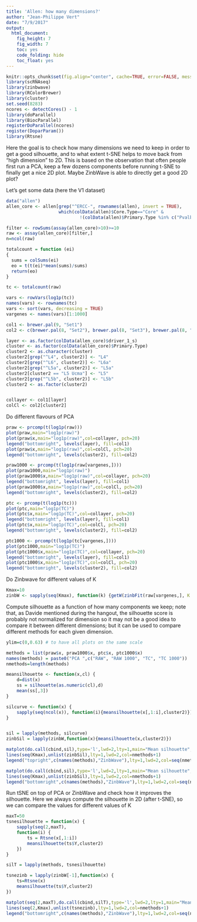 ```yaml
---
title: 'Allen: how many dimensions?'
author: "Jean-Philippe Vert"
date: "7/9/2017"
output: 
  html_document: 
    fig_height: 7
    fig_width: 7
    toc: yes
    code_folding: hide
    toc_float: yes
---
```


```r
knitr::opts_chunk$set(fig.align="center", cache=TRUE, error=FALSE, message=FALSE, warning=TRUE)
library(scRNAseq)
library(zinbwave)
library(RColorBrewer)
library(cluster)
set.seed(8283)
ncores <- detectCores() - 1
library(doParallel)
library(BiocParallel)
registerDoParallel(ncores)
register(DoparParam())
library(Rtsne)
```

Here the goal is to check how many dimensions we need to keep in order to get a good silhouette, and to what extent t-SNE helps to move back from "high dimension" to 2D. This is based on the observation that often people first run a PCA, keep a few dozens components before running t-SNE to finally get a nice 2D plot. Maybe ZinbWave is able to directly get a good 2D plot?

Let's get some data (here the V1 dataset)
```r
data("allen")
allen_core <- allen[grep("^ERCC-", rownames(allen), invert = TRUE),
                    which(colData(allen)$Core.Type=="Core" &
                            !(colData(allen)$Primary.Type %in% c("Pvalb Tacr3", "Sst Myh8")))]

filter <- rowSums(assay(allen_core)>10)>=10
raw <- assay(allen_core)[filter,]
n=ncol(raw)

totalcount = function (ei)
{
  sums = colSums(ei)
  eo = t(t(ei)*mean(sums)/sums)
  return(eo)
}

tc <- totalcount(raw)

vars <- rowVars(log1p(tc))
names(vars) <- rownames(tc)
vars <- sort(vars, decreasing = TRUE)
vargenes <- names(vars)[1:1000]

col1 <- brewer.pal(9, "Set1")
col2 <- c(brewer.pal(8, "Set2"), brewer.pal(8, "Set3"), brewer.pal(8, "Set1"))

layer <- as.factor(colData(allen_core)$driver_1_s)
cluster <- as.factor(colData(allen_core)$Primary.Type)
cluster2 <- as.character(cluster)
cluster2[grep("^L4", cluster2)] <- "L4"
cluster2[grep("^L6", cluster2)] <- "L6a"
cluster2[grep("^L5a", cluster2)] <- "L5a"
cluster2[cluster2 == "L5 Ucma"] <- "L5"
cluster2[grep("^L5b", cluster2)] <- "L5b"
cluster2 <- as.factor(cluster2)


collayer <- col1[layer]
colCl <- col2[cluster2]
```

Do different flavours of PCA
```r
praw <- prcomp(t(log1p(raw)))
plot(praw,main="log1p(raw)")
plot(praw$x,main="log1p(raw)",col=collayer, pch=20)
legend("bottomright", levels(layer), fill=col1)
plot(praw$x,main="log1p(raw)",col=colCl, pch=20)
legend("bottomright", levels(cluster2), fill=col2)

praw1000 <- prcomp(t(log1p(raw[vargenes,])))
plot(praw1000,main="log1p(raw)")
plot(praw1000$x,main="log1p(raw)",col=collayer, pch=20)
legend("bottomright", levels(layer), fill=col1)
plot(praw1000$x,main="log1p(raw)",col=colCl, pch=20)
legend("bottomright", levels(cluster2), fill=col2)

ptc <- prcomp(t(log1p(tc)))
plot(ptc,main="log1p(TC)")
plot(ptc$x,main="log1p(TC)",col=collayer, pch=20)
legend("bottomright", levels(layer), fill=col1)
plot(ptc$x,main="log1p(TC)",col=colCl, pch=20)
legend("bottomright", levels(cluster2), fill=col2)

ptc1000 <- prcomp(t(log1p(tc[vargenes,])))
plot(ptc1000,main="log1p(TC)")
plot(ptc1000$x,main="log1p(TC)",col=collayer, pch=20)
legend("bottomright", levels(layer), fill=col1)
plot(ptc1000$x,main="log1p(TC)",col=colCl, pch=20)
legend("bottomright", levels(cluster2), fill=col2)

```

Do Zinbwave for different values of K
```r
Kmax=10
zinbW <- sapply(seq(Kmax), function(k) {getW(zinbFit(raw[vargenes,], K = k))})
```

Compute silhouette as a function of how many components we keep; note that, as Davide mentioned during the hangout, the silhouette score is probably not normalized for dimension so it may not be a good idea to compare it between different dimensions; but it can be used to compare different methods for each given dimension.
```r
ylim=c(0,0.63) # to have all plots on the same scale

methods = list(praw$x, praw1000$x, ptc$x, ptc1000$x)
names(methods) = paste0("PCA ",c("RAW", "RAW 1000", "TC", "TC 1000"))
nmethods=length(methods)

meansilhouette <- function(x,cl) {
    d=dist(x)
    ss = silhouette(as.numeric(cl),d)
    mean(ss[,3])
}

silcurve <- function(x) {
    sapply(seq(ncol(x)), function(i){meansilhouette(x[,1:i],cluster2)})
}


sil = lapply(methods, silcurve)
zinbSil = lapply(zinbW,function(x){meansilhouette(x,cluster2)})

matplot(do.call(cbind,sil),type='l',lwd=2,lty=1,main="Mean silhouette",xlab="Number of dimensions",ylab="Mean silhouette",ylim=ylim)
lines(seq(Kmax),unlist(zinbSil),lty=1,lwd=2,col=nmethods+1)
legend("topright",c(names(methods),"ZinbWave"),lty=1,lwd=2,col=seq(nmethods+1))

matplot(do.call(cbind,sil),type='l',lwd=2,lty=1,main="Mean silhouette",xlab="Number of dimensions",ylab="Mean silhouette",xlim=c(0,15),ylim=ylim)
lines(seq(Kmax),unlist(zinbSil),lty=1,lwd=2,col=nmethods+1)
legend("bottomright",c(names(methods),"ZinbWave"),lty=1,lwd=2,col=seq(nmethods+1))

```

Run tSNE on top of PCA or ZinbWave and check how it improves the silhouette. Here we always compute the silhouette in 2D (after t-SNE), so we can compare the values for different values of K
```r
maxT=50
tsnesilhouette = function(x) {
    sapply(seq(2,maxT),
    function(i) {
        ts = Rtsne(x[,1:i])
        meansilhouette(ts$Y,cluster2)
    })
}

silT = lapply(methods, tsnesilhouette)

tsnezinb = lapply(zinbW[-1],function(x) {
    ts=Rtsne(x)
    meansilhouette(ts$Y,cluster2)
})

matplot(seq(2,maxT),do.call(cbind,silT),type='l',lwd=2,lty=1,main="Mean silhouette after t-SNE",xlab="Number of dimensions",ylab="Mean silhouette",ylim=ylim)
lines(seq(2,Kmax),unlist(tsnezinb),lty=1,lwd=2,col=nmethods+1)
legend("bottomright",c(names(methods),"ZinbWave"),lty=1,lwd=2,col=seq(nmethods+1))

```

